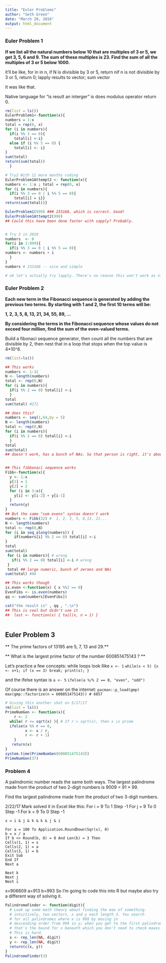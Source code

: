 ```yaml
---
title: "Euler Problems"
author: "Seth Green"
date: "March 20, 2016"
output: html_document
---
```


### Euler Problem 1

**If we list all the natural numbers below 10 that are multiples of 3 or 5, we get 3, 5, 6 and 9. The sum of these multiples is 23. Find the sum of all the multiples of 3 or 5 below 1000.**

it'll be like, for in in n, if N is divisible by 3 or 5, return nif n is not divisible by 3 or 5, return 0; lapply results to vector; sum vector

It was like that. 

Native language for "is result an interger" is does modulus operator return 0.
```r
rm(list = ls())
EulerProblem1<-function(x){
numbers = 1:x
total = rep(0, x)
for (i in numbers){
  if(i %% 3 == 0){
    total[i] <-i}
  else if (i %% 5 == 0) {
    total[i] <- i}
}
sum(total)
return(sum(total))
  }

# Try2 With 11 more months coding 
EulerProblem1Attempt2 <- function(x){
numbers <- 1:x ; total = rep(0, x)
for (i in numbers){
  if(i %% 3 == 0 | i %% 5 == 0){
    total[i] = i}}
return(sum(total))}

EulerProblem1(999) ### 233168, which is correct. Good!
EulerProblem1Attempt2(999)
## Could this have been done faster with sapply? Probably. 


# Try 3 in 2019
numbers  <- 0
for(i in 1:999){
  if(i %% 3 == 0 | i %% 5 == 0){
numbers <- numbers + i    
  }
}
numbers # 233168 -- nice and simple

# ok let's actually try lapply. There's no reason this won't work as nicely.

```

### Euler Problem 2

**Each new term in the Fibonacci sequence is generated by adding the previous two terms. By starting with 1 and 2, the first 10 terms will be:**

**1, 2, 3, 5, 8, 13, 21, 34, 55, 89, ...**

**By considering the terms in the Fibonacci sequence whose values do not exceed four million, find the sum of the even-valued terms.**

Build a fibonaci sequence generator, then count all the numbers that are divisible by 2, then nest that in a loop that stops when the top value is 4*10^6.

```r
rm(list=ls())

## This works
numbers <- 1:32
N <- length(numbers)
total <- rep(0,N)
for (i in numbers){
  if(i %% 2 == 0) total[i] <-i
  }
total
sum(total) #272

## does this?
numbers <- seq(1,64,by = 5)
N <- length(numbers)
total <- rep(0,N)
for (i in numbers){
  if(i %% 2 == 0) total[i] <-i
  }
total
sum(total) 
## doesn't work, has a bunch of NAs. So that person is right, it's about assignment.


## This fibbonaci sequence works
Fibb<-function(x){
  y <- 1:x
  y[1] = 1
  y[2] = 2
  for (i in 3:x){
    y[i] <- y[i-2] + y[i-1]
  }
  return(y)
}
## But the same "sum evens" syntax doesn't work 
numbers <- Fibb(32) #  1, 2, 3, 5, 8,13, 21...
N <- length(numbers)
total <- rep(0,N)
for (i in seq_along(numbers)) {
    if(numbers[i] %% 2 == 0) total[i] <-i
}
total
sum(total)
 for (i in numbers){ # wrong
   if(i %% 2 == 0) total[i] <-i # wrong
 }
 total ## large numeric, bunch of zeroes and NAs
sum(total) #NA

## This works though
is.even <-function(x) { x %%2 == 0}
EvenFibs <- is.even(numbers)
qq <- sum(numbers[EvenFibs])

cat("the result is" , qq , ".\n")
## This is cool but didn't use it
##  last <- function(x) { tail(x, n = 1) }



```

## Euler Problem 3

** The prime factors of 13195 are 5, 7, 13 and 29.** 

** What is the largest prime factor of the number 600851475143 ? **

Let's practice a few concepts: while loops look llike 
`x <- 1`
`while(x < 5) {x <- x+1; if (x == 3) break; print(x); }`

and the ifelse syntax is 
` a <- 5`
`ifelse(a %/% 2 == 0, "even", "odd")`

Of course there is an answer on the internet:
`pacman::p_load(gmp)`
`max(gmp::factorize(n = 600851475143)) # 6857`

```r
# Giving this another shot on 5/17/17
rm(list = ls())
PrimeNumGen <- function(x){
    r <- 2
  while( r <= sqrt(x) ){ # If r > sqrt(x), then x is prime
  ifelse(x %% r == 0,
         x <- x / r, 
         r <- r + 1)
    }
   return(x)
}
system.time(PrimeNumGen(600851475143))
PrimeNumGen(37)
```

### Problem 4
A palindromic number reads the same both ways. The largest palindrome made from the product of two 2-digit numbers is 9009 = 91 × 99.

Find the largest palindrome made from the product of two 3-digit numbers.

2/22/17 Mark solved it in Excel like this:
    For i = 9 To 1 Step -1
    For j = 9 To 0 Step -1
    For k = 9 To 0 Step -1
    
    x = i & j & k & k & j & i
    
    For a = 100 To Application.RoundDown(Sqr(x), 0)
    b = x / a
    If b <> Round(b, 0) = 0 And Len(b) = 3 Then
    Cells(1, 1) = x
    Cells(2, 1) = a
    Cells(3, 1) = b
    Exit Sub
    End If
    Next a
    
    Next k
    Next j
    Next i

x=906609
a=913
b=993
So I'm going to code this into R but maybe also try a different way of solving it.

```r
PalindromeFinder <- function(digit){
  # Look up some math theory about finding the max of something.
  # intuitively, two vectors, x and y each length 3. You search 
  # for all palindromes where x is 999 by moving in 
  # descending order from 999 in y; when you get to the first palindrome,
  # that's the bound for x beneath which you don't need to check maxes. 
  # This is hard. 
  x <- rep_len(NA, digit)
  y <- rep_len(NA, digit)
  return(c(x, y))
}
PalindromeFinder(3)

```